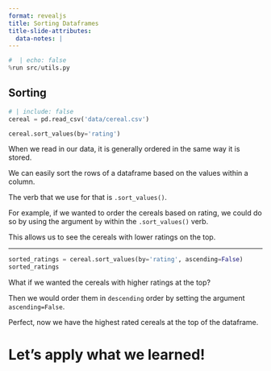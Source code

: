 ```yaml
---
format: revealjs
title: Sorting Dataframes
title-slide-attributes:
  data-notes: |
---
```


```python
#  | echo: false
%run src/utils.py
```

## Sorting

```python
# | include: false
cereal = pd.read_csv('data/cereal.csv')
```

```python
cereal.sort_values(by='rating')
```



:::{.notes}
When we read in our data, it is generally ordered in the same way it is stored. 

We can easily sort the rows of a dataframe based on the values within a column.

The verb that we use for that is `.sort_values()`.

For example, if we wanted to order the cereals based on rating, we could do so by using the argument `by` within the `.sort_values()` verb. 

This allows us to see the cereals with lower ratings on the top.
:::

---

```python
sorted_ratings = cereal.sort_values(by='rating', ascending=False)
sorted_ratings
```


:::{.notes} 
What if we wanted the cereals with higher ratings at the top?  

Then we would order them in `descending` order by setting the argument `ascending=False`.

Perfect, now we have the highest rated cereals at the top of the dataframe.  
:::


# Let’s apply what we learned!
